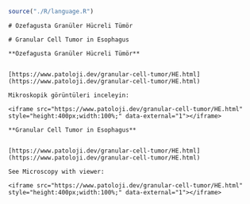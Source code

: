 
```r

source("./R/language.R")

```




```asis

# Özefagusta Granüler Hücreli Tümör

```




```asis

# Granular Cell Tumor in Esophagus

```




```asis

**Özefagusta Granüler Hücreli Tümör**


[https://www.patoloji.dev/granular-cell-tumor/HE.html](https://www.patoloji.dev/granular-cell-tumor/HE.html)

Mikroskopik görüntüleri inceleyin:

<iframe src="https://www.patoloji.dev/granular-cell-tumor/HE.html" style="height:400px;width:100%;" data-external="1"></iframe>

```




```asis

**Granular Cell Tumor in Esophagus**


[https://www.patoloji.dev/granular-cell-tumor/HE.html](https://www.patoloji.dev/granular-cell-tumor/HE.html)

See Microscopy with viewer: 

<iframe src="https://www.patoloji.dev/granular-cell-tumor/HE.html" style="height:400px;width:100%;" data-external="1"></iframe>

```



